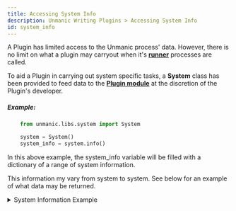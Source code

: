 ```yaml
---
title: Accessing System Info
description: Unmanic Writing Plugins > Accessing System Info
id: system_info
---
```



A Plugin has limited access to the Unmanic process' data. However, there is no limit
on what a plugin may carryout when it's [**runner**](/docs/plugins/writing_plugins/introduction#runners)
processes are called.


To aid a Plugin in carrying out system specific tasks, a **System** class has been provided 
to feed data to the [**Plugin module**](/docs/plugins/writing_plugins/introduction#plugin-module) at the 
discretion of the Plugin's developer.


##### Example:
```python
    from unmanic.libs.system import System

    system = System()
    system_info = system.info()
```

In this above example, the system_info variable will be filled with a dictionary of a range
of system information.

This information my vary from system to system. See below for an example of what data may be 
returned.

<details>
<summary>System Information Example</summary>

```json
{
    "devices": {
        "cpu_info": {
            "cpuinfo_version": [
                7,
                0,
                0
            ],
            "cpuinfo_version_string": "7.0.0",
            "arch": "X86_64",
            "bits": 64,
            "count": 8,
            "arch_string_raw": "x86_64",
            "vendor_id_raw": "GenuineIntel",
            "brand_raw": "Intel(R) Core(TM) i7-6770HQ CPU @ 2.60GHz",
            "hz_advertised_friendly": "2.6000 GHz",
            "hz_actual_friendly": "2.8001 GHz",
            "hz_advertised": [
                2600000000,
                0
            ],
            "hz_actual": [
                2800121000,
                0
            ],
            "stepping": 3,
            "model": 94,
            "family": 6,
            "flags": [
                "3dnowprefetch",
                "abm",
                "acpi",
                "adx",
                "aes",
                "aperfmperf",
                "apic",
                "arat",
                "arch_perfmon",
                "art",
                "avx",
                "avx2",
                "bmi1",
                "bmi2",
                "bts",
                "clflush",
                "clflushopt",
                "cmov",
                "constant_tsc",
                "cpuid",
                "cpuid_fault",
                "cx16",
                "cx8",
                "de",
                "ds_cpl",
                "dtes64",
                "dtherm",
                "dts",
                "epb",
                "ept",
                "ept_ad",
                "erms",
                "est",
                "f16c",
                "flexpriority",
                "flush_l1d",
                "fma",
                "fpu",
                "fsgsbase",
                "fxsr",
                "hle",
                "ht",
                "hwp",
                "hwp_act_window",
                "hwp_epp",
                "hwp_notify",
                "ibpb",
                "ibrs",
                "ida",
                "intel_pt",
                "invpcid",
                "invpcid_single",
                "lahf_lm",
                "lm",
                "mca",
                "mce",
                "md_clear",
                "mmx",
                "monitor",
                "movbe",
                "mpx",
                "msr",
                "mtrr",
                "nonstop_tsc",
                "nopl",
                "nx",
                "osxsave",
                "pae",
                "pat",
                "pbe",
                "pcid",
                "pclmulqdq",
                "pdcm",
                "pdpe1gb",
                "pebs",
                "pge",
                "pln",
                "pni",
                "popcnt",
                "pse",
                "pse36",
                "pti",
                "pts",
                "rdrand",
                "rdrnd",
                "rdseed",
                "rdtscp",
                "rep_good",
                "rtm",
                "sdbg",
                "sep",
                "sgx",
                "smap",
                "smep",
                "ss",
                "ssbd",
                "sse",
                "sse2",
                "sse4_1",
                "sse4_2",
                "ssse3",
                "stibp",
                "syscall",
                "tm",
                "tm2",
                "tpr_shadow",
                "tsc",
                "tsc_adjust",
                "tsc_deadline_timer",
                "tscdeadline",
                "vme",
                "vmx",
                "vnmi",
                "vpid",
                "x2apic",
                "xgetbv1",
                "xsave",
                "xsavec",
                "xsaveopt",
                "xsaves",
                "xtopology",
                "xtpr"
            ],
            "l3_cache_size": 6291456,
            "l2_cache_size": "1 MiB",
            "l1_data_cache_size": "128 KiB",
            "l1_instruction_cache_size": "128 KiB",
            "l2_cache_line_size": 256,
            "l2_cache_associativity": 6
        },
        "gpu_info": []
    },
    "ffmpeg": {
        "versions": {
            "program_version": {
                "version": "4.3.1-static https://johnvansickle.com/ffmpeg/ ",
                "copyright": "Copyright (c) 2007-2020 the FFmpeg developers",
                "compiler_ident": "gcc 8 (Debian 8.3.0-6)",
                "configuration": "--enable-gpl --enable-version3 --enable-static --disable-debug --disable-ffplay --disable-indev=sndio --disable-outdev=sndio --cc=gcc --enable-fontconfig --enable-frei0r --enable-gnutls --enable-gmp --enable-libgme --enable-gray --enable-libaom --enable-libfribidi --enable-libass --enable-libvmaf --enable-libfreetype --enable-libmp3lame --enable-libopencore-amrnb --enable-libopencore-amrwb --enable-libopenjpeg --enable-librubberband --enable-libsoxr --enable-libspeex --enable-libsrt --enable-libvorbis --enable-libopus --enable-libtheora --enable-libvidstab --enable-libvo-amrwbenc --enable-libvpx --enable-libwebp --enable-libx264 --enable-libx265 --enable-libxml2 --enable-libdav1d --enable-libxvid --enable-libzvbi --enable-libzimg"
            },
            "library_versions": [
                {
                    "name": "libavutil",
                    "major": 56,
                    "minor": 51,
                    "micro": 100,
                    "version": 3683172,
                    "ident": "Lavu56.51.100"
                },
                {
                    "name": "libavcodec",
                    "major": 58,
                    "minor": 91,
                    "micro": 100,
                    "version": 3824484,
                    "ident": "Lavc58.91.100"
                },
                {
                    "name": "libavformat",
                    "major": 58,
                    "minor": 45,
                    "micro": 100,
                    "version": 3812708,
                    "ident": "Lavf58.45.100"
                },
                {
                    "name": "libavdevice",
                    "major": 58,
                    "minor": 10,
                    "micro": 100,
                    "version": 3803748,
                    "ident": "Lavd58.10.100"
                },
                {
                    "name": "libavfilter",
                    "major": 7,
                    "minor": 85,
                    "micro": 100,
                    "version": 480612,
                    "ident": "Lavfi7.85.100"
                },
                {
                    "name": "libswscale",
                    "major": 5,
                    "minor": 7,
                    "micro": 100,
                    "version": 329572,
                    "ident": "SwS5.7.100"
                },
                {
                    "name": "libswresample",
                    "major": 3,
                    "minor": 7,
                    "micro": 100,
                    "version": 198500,
                    "ident": "SwR3.7.100"
                },
                {
                    "name": "libpostproc",
                    "major": 55,
                    "minor": 7,
                    "micro": 100,
                    "version": 3606372,
                    "ident": "postproc55.7.100"
                }
            ]
        },
        "hw_acceleration_methods": [
            "vdpau"
        ],
        "decoders": {
            "audio": {
                "8svx_exp": {
                    "capabilities": "A....D",
                    "description": "8SVX exponential"
                },
                "8svx_fib": {
                    "capabilities": "A....D",
                    "description": "8SVX fibonacci"
                },
                "aac": {
                    "capabilities": "A....D",
                    "description": "AAC (Advanced Audio Coding)"
                },
                "aac_fixed": {
                    "capabilities": "A....D",
                    "description": "AAC (Advanced Audio Coding) (codec aac)"
                },
                "aac_latm": {
                    "capabilities": "A....D",
                    "description": "AAC LATM (Advanced Audio Coding LATM syntax)"
                },
                "ac3": {
                    "capabilities": "A....D",
                    "description": "ATSC A/52A (AC-3)"
                },
                "ac3_fixed": {
                    "capabilities": "A....D",
                    "description": "ATSC A/52A (AC-3) (codec ac3)"
                },
                "acelp.kelvin": {
                    "capabilities": "A....D",
                    "description": "Sipro ACELP.KELVIN"
                },
                "adpcm_4xm": {
                    "capabilities": "A....D",
                    "description": "ADPCM 4X Movie"
                },
                "adpcm_adx": {
                    "capabilities": "A....D",
                    "description": "SEGA CRI ADX ADPCM"
                },
                "adpcm_afc": {
                    "capabilities": "A....D",
                    "description": "ADPCM Nintendo Gamecube AFC"
                },
                "adpcm_agm": {
                    "capabilities": "A....D",
                    "description": "ADPCM AmuseGraphics Movie"
                },
                "adpcm_aica": {
                    "capabilities": "A....D",
                    "description": "ADPCM Yamaha AICA"
                },
                "adpcm_argo": {
                    "capabilities": "A....D",
                    "description": "ADPCM Argonaut Games"
                },
                "adpcm_ct": {
                    "capabilities": "A....D",
                    "description": "ADPCM Creative Technology"
                },
                "adpcm_dtk": {
                    "capabilities": "A....D",
                    "description": "ADPCM Nintendo Gamecube DTK"
                },
                "adpcm_ea": {
                    "capabilities": "A....D",
                    "description": "ADPCM Electronic Arts"
                },
                "adpcm_ea_maxis_xa": {
                    "capabilities": "A....D",
                    "description": "ADPCM Electronic Arts Maxis CDROM XA"
                },
                "adpcm_ea_r1": {
                    "capabilities": "A....D",
                    "description": "ADPCM Electronic Arts R1"
                },
                "adpcm_ea_r2": {
                    "capabilities": "A....D",
                    "description": "ADPCM Electronic Arts R2"
                },
                "adpcm_ea_r3": {
                    "capabilities": "A....D",
                    "description": "ADPCM Electronic Arts R3"
                },
                "adpcm_ea_xas": {
                    "capabilities": "A....D",
                    "description": "ADPCM Electronic Arts XAS"
                },
                "g722": {
                    "capabilities": "A....D",
                    "description": "G.722 ADPCM (codec adpcm_g722)"
                },
                "g726": {
                    "capabilities": "A....D",
                    "description": "G.726 ADPCM (codec adpcm_g726)"
                },
                "g726le": {
                    "capabilities": "A....D",
                    "description": "G.726 ADPCM little-endian (codec adpcm_g726le)"
                },
                "adpcm_ima_alp": {
                    "capabilities": "A....D",
                    "description": "ADPCM IMA High Voltage Software ALP"
                },
                "adpcm_ima_amv": {
                    "capabilities": "A....D",
                    "description": "ADPCM IMA AMV"
                },
                "adpcm_ima_apc": {
                    "capabilities": "A....D",
                    "description": "ADPCM IMA CRYO APC"
                },
                "adpcm_ima_apm": {
                    "capabilities": "A....D",
                    "description": "ADPCM IMA Ubisoft APM"
                },
                "adpcm_ima_cunning": {
                    "capabilities": "A....D",
                    "description": "ADPCM IMA Cunning Developments"
                },
                "adpcm_ima_dat4": {
                    "capabilities": "A....D",
                    "description": "ADPCM IMA Eurocom DAT4"
                },
                "adpcm_ima_dk3": {
                    "capabilities": "A....D",
                    "description": "ADPCM IMA Duck DK3"
                },
                "adpcm_ima_dk4": {
                    "capabilities": "A....D",
                    "description": "ADPCM IMA Duck DK4"
                },
                "adpcm_ima_ea_eacs": {
                    "capabilities": "A....D",
                    "description": "ADPCM IMA Electronic Arts EACS"
                },
                "adpcm_ima_ea_sead": {
                    "capabilities": "A....D",
                    "description": "ADPCM IMA Electronic Arts SEAD"
                },
                "adpcm_ima_iss": {
                    "capabilities": "A....D",
                    "description": "ADPCM IMA Funcom ISS"
                },
                "adpcm_ima_mtf": {
                    "capabilities": "A....D",
                    "description": "ADPCM IMA Capcom's MT Framework"
                },
                "adpcm_ima_oki": {
                    "capabilities": "A....D",
                    "description": "ADPCM IMA Dialogic OKI"
                },
                "adpcm_ima_qt": {
                    "capabilities": "A....D",
                    "description": "ADPCM IMA QuickTime"
                },
                "adpcm_ima_rad": {
                    "capabilities": "A....D",
                    "description": "ADPCM IMA Radical"
                },
                "adpcm_ima_smjpeg": {
                    "capabilities": "A....D",
                    "description": "ADPCM IMA Loki SDL MJPEG"
                },
                "adpcm_ima_ssi": {
                    "capabilities": "A....D",
                    "description": "ADPCM IMA Simon & Schuster Interactive"
                },
                "adpcm_ima_wav": {
                    "capabilities": "A....D",
                    "description": "ADPCM IMA WAV"
                },
                "adpcm_ima_ws": {
                    "capabilities": "A....D",
                    "description": "ADPCM IMA Westwood"
                },
                "adpcm_ms": {
                    "capabilities": "A....D",
                    "description": "ADPCM Microsoft"
                },
                "adpcm_mtaf": {
                    "capabilities": "A....D",
                    "description": "ADPCM MTAF"
                },
                "adpcm_psx": {
                    "capabilities": "A....D",
                    "description": "ADPCM Playstation"
                },
                "adpcm_sbpro_2": {
                    "capabilities": "A....D",
                    "description": "ADPCM Sound Blaster Pro 2-bit"
                },
                "adpcm_sbpro_3": {
                    "capabilities": "A....D",
                    "description": "ADPCM Sound Blaster Pro 2.6-bit"
                },
                "adpcm_sbpro_4": {
                    "capabilities": "A....D",
                    "description": "ADPCM Sound Blaster Pro 4-bit"
                },
                "adpcm_swf": {
                    "capabilities": "A....D",
                    "description": "ADPCM Shockwave Flash"
                },
                "adpcm_thp": {
                    "capabilities": "A....D",
                    "description": "ADPCM Nintendo THP"
                },
                "adpcm_thp_le": {
                    "capabilities": "A....D",
                    "description": "ADPCM Nintendo THP (little-endian)"
                },
                "adpcm_vima": {
                    "capabilities": "A....D",
                    "description": "LucasArts VIMA audio"
                },
                "adpcm_xa": {
                    "capabilities": "A....D",
                    "description": "ADPCM CDROM XA"
                },
                "adpcm_yamaha": {
                    "capabilities": "A....D",
                    "description": "ADPCM Yamaha"
                },
                "adpcm_zork": {
                    "capabilities": "A....D",
                    "description": "ADPCM Zork"
                },
                "alac": {
                    "capabilities": "AF...D",
                    "description": "ALAC (Apple Lossless Audio Codec)"
                },
                "amrnb": {
                    "capabilities": "A....D",
                    "description": "AMR-NB (Adaptive Multi-Rate NarrowBand) (codec amr_nb)"
                },
                "libopencore_amrnb": {
                    "capabilities": "A....D",
                    "description": "OpenCORE AMR-NB (Adaptive Multi-Rate Narrow-Band) (codec amr_nb)"
                },
                "amrwb": {
                    "capabilities": "A....D",
                    "description": "AMR-WB (Adaptive Multi-Rate WideBand) (codec amr_wb)"
                },
                "libopencore_amrwb": {
                    "capabilities": "A....D",
                    "description": "OpenCORE AMR-WB (Adaptive Multi-Rate Wide-Band) (codec amr_wb)"
                },
                "ape": {
                    "capabilities": "A....D",
                    "description": "Monkey's Audio"
                },
                "aptx": {
                    "capabilities": "A....D",
                    "description": "aptX (Audio Processing Technology for Bluetooth)"
                },
                "aptx_hd": {
                    "capabilities": "A....D",
                    "description": "aptX HD (Audio Processing Technology for Bluetooth)"
                },
                "atrac1": {
                    "capabilities": "A....D",
                    "description": "ATRAC1 (Adaptive TRansform Acoustic Coding)"
                },
                "atrac3": {
                    "capabilities": "A....D",
                    "description": "ATRAC3 (Adaptive TRansform Acoustic Coding 3)"
                },
                "atrac3al": {
                    "capabilities": "A....D",
                    "description": "ATRAC3 AL (Adaptive TRansform Acoustic Coding 3 Advanced Lossless)"
                },
                "atrac3plus": {
                    "capabilities": "A....D",
                    "description": "ATRAC3+ (Adaptive TRansform Acoustic Coding 3+) (codec atrac3p)"
                },
                "atrac3plusal": {
                    "capabilities": "A....D",
                    "description": "ATRAC3+ AL (Adaptive TRansform Acoustic Coding 3+ Advanced Lossless) (codec atrac3pal)"
                },
                "atrac9": {
                    "capabilities": "A....D",
                    "description": "ATRAC9 (Adaptive TRansform Acoustic Coding 9)"
                },
                "on2avc": {
                    "capabilities": "A....D",
                    "description": "On2 Audio for Video Codec (codec avc)"
                },
                "binkaudio_dct": {
                    "capabilities": "A....D",
                    "description": "Bink Audio (DCT)"
                },
                "binkaudio_rdft": {
                    "capabilities": "A....D",
                    "description": "Bink Audio (RDFT)"
                },
                "bmv_audio": {
                    "capabilities": "A....D",
                    "description": "Discworld II BMV audio"
                },
                "comfortnoise": {
                    "capabilities": "A....D",
                    "description": "RFC 3389 comfort noise generator"
                },
                "cook": {
                    "capabilities": "A....D",
                    "description": "Cook / Cooker / Gecko (RealAudio G2)"
                },
                "derf_dpcm": {
                    "capabilities": "A....D",
                    "description": "DPCM Xilam DERF"
                },
                "dolby_e": {
                    "capabilities": "A....D",
                    "description": "Dolby E"
                },
                "dsd_lsbf": {
                    "capabilities": "A.S..D",
                    "description": "DSD (Direct Stream Digital), least significant bit first"
                },
                "dsd_lsbf_planar": {
                    "capabilities": "A.S..D",
                    "description": "DSD (Direct Stream Digital), least significant bit first, planar"
                },
                "dsd_msbf": {
                    "capabilities": "A.S..D",
                    "description": "DSD (Direct Stream Digital), most significant bit first"
                },
                "dsd_msbf_planar": {
                    "capabilities": "A.S..D",
                    "description": "DSD (Direct Stream Digital), most significant bit first, planar"
                },
                "dsicinaudio": {
                    "capabilities": "A....D",
                    "description": "Delphine Software International CIN audio"
                },
                "dss_sp": {
                    "capabilities": "A....D",
                    "description": "Digital Speech Standard - Standard Play mode (DSS SP)"
                },
                "dst": {
                    "capabilities": "A....D",
                    "description": "DST (Digital Stream Transfer)"
                },
                "dca": {
                    "capabilities": "A....D",
                    "description": "DCA (DTS Coherent Acoustics) (codec dts)"
                },
                "dvaudio": {
                    "capabilities": "A....D",
                    "description": "Ulead DV Audio"
                },
                "eac3": {
                    "capabilities": "A....D",
                    "description": "ATSC A/52B (AC-3, E-AC-3)"
                },
                "evrc": {
                    "capabilities": "A....D",
                    "description": "EVRC (Enhanced Variable Rate Codec)"
                },
                "flac": {
                    "capabilities": "AF...D",
                    "description": "FLAC (Free Lossless Audio Codec)"
                },
                "g723_1": {
                    "capabilities": "A....D",
                    "description": "G.723.1"
                },
                "g729": {
                    "capabilities": "A....D",
                    "description": "G.729"
                },
                "gremlin_dpcm": {
                    "capabilities": "A....D",
                    "description": "DPCM Gremlin"
                },
                "gsm": {
                    "capabilities": "A....D",
                    "description": "GSM"
                },
                "gsm_ms": {
                    "capabilities": "A....D",
                    "description": "GSM Microsoft variant"
                },
                "hca": {
                    "capabilities": "A....D",
                    "description": "CRI HCA"
                },
                "hcom": {
                    "capabilities": "A....D",
                    "description": "HCOM Audio"
                },
                "iac": {
                    "capabilities": "A....D",
                    "description": "IAC (Indeo Audio Coder)"
                },
                "ilbc": {
                    "capabilities": "A....D",
                    "description": "iLBC (Internet Low Bitrate Codec)"
                },
                "imc": {
                    "capabilities": "A....D",
                    "description": "IMC (Intel Music Coder)"
                },
                "interplay_dpcm": {
                    "capabilities": "A....D",
                    "description": "DPCM Interplay"
                },
                "interplayacm": {
                    "capabilities": "A....D",
                    "description": "Interplay ACM"
                },
                "mace3": {
                    "capabilities": "A....D",
                    "description": "MACE (Macintosh Audio Compression/Expansion) 3:1"
                },
                "mace6": {
                    "capabilities": "A....D",
                    "description": "MACE (Macintosh Audio Compression/Expansion) 6:1"
                },
                "metasound": {
                    "capabilities": "A....D",
                    "description": "Voxware MetaSound"
                },
                "mlp": {
                    "capabilities": "A....D",
                    "description": "MLP (Meridian Lossless Packing)"
                },
                "mp1": {
                    "capabilities": "A....D",
                    "description": "MP1 (MPEG audio layer 1)"
                },
                "mp1float": {
                    "capabilities": "A....D",
                    "description": "MP1 (MPEG audio layer 1) (codec mp1)"
                },
                "mp2": {
                    "capabilities": "A....D",
                    "description": "MP2 (MPEG audio layer 2)"
                },
                "mp2float": {
                    "capabilities": "A....D",
                    "description": "MP2 (MPEG audio layer 2) (codec mp2)"
                },
                "mp3float": {
                    "capabilities": "A....D",
                    "description": "MP3 (MPEG audio layer 3) (codec mp3)"
                },
                "mp3": {
                    "capabilities": "A....D",
                    "description": "MP3 (MPEG audio layer 3)"
                },
                "mp3adufloat": {
                    "capabilities": "A....D",
                    "description": "ADU (Application Data Unit) MP3 (MPEG audio layer 3) (codec mp3adu)"
                },
                "mp3adu": {
                    "capabilities": "A....D",
                    "description": "ADU (Application Data Unit) MP3 (MPEG audio layer 3)"
                },
                "mp3on4float": {
                    "capabilities": "A....D",
                    "description": "MP3onMP4 (codec mp3on4)"
                },
                "mp3on4": {
                    "capabilities": "A....D",
                    "description": "MP3onMP4"
                },
                "als": {
                    "capabilities": "A....D",
                    "description": "MPEG-4 Audio Lossless Coding (ALS) (codec mp4als)"
                },
                "mpc7": {
                    "capabilities": "A....D",
                    "description": "Musepack SV7 (codec musepack7)"
                },
                "mpc8": {
                    "capabilities": "A....D",
                    "description": "Musepack SV8 (codec musepack8)"
                },
                "nellymoser": {
                    "capabilities": "A....D",
                    "description": "Nellymoser Asao"
                },
                "opus": {
                    "capabilities": "A....D",
                    "description": "Opus"
                },
                "libopus": {
                    "capabilities": "A....D",
                    "description": "libopus Opus (codec opus)"
                },
                "paf_audio": {
                    "capabilities": "A....D",
                    "description": "Amazing Studio Packed Animation File Audio"
                },
                "pcm_alaw": {
                    "capabilities": "A....D",
                    "description": "PCM A-law / G.711 A-law"
                },
                "pcm_bluray": {
                    "capabilities": "A....D",
                    "description": "PCM signed 16|20|24-bit big-endian for Blu-ray media"
                },
                "pcm_dvd": {
                    "capabilities": "A....D",
                    "description": "PCM signed 16|20|24-bit big-endian for DVD media"
                },
                "pcm_f16le": {
                    "capabilities": "A....D",
                    "description": "PCM 16.8 floating point little-endian"
                },
                "pcm_f24le": {
                    "capabilities": "A....D",
                    "description": "PCM 24.0 floating point little-endian"
                },
                "pcm_f32be": {
                    "capabilities": "A....D",
                    "description": "PCM 32-bit floating point big-endian"
                },
                "pcm_f32le": {
                    "capabilities": "A....D",
                    "description": "PCM 32-bit floating point little-endian"
                },
                "pcm_f64be": {
                    "capabilities": "A....D",
                    "description": "PCM 64-bit floating point big-endian"
                },
                "pcm_f64le": {
                    "capabilities": "A....D",
                    "description": "PCM 64-bit floating point little-endian"
                },
                "pcm_lxf": {
                    "capabilities": "A....D",
                    "description": "PCM signed 20-bit little-endian planar"
                },
                "pcm_mulaw": {
                    "capabilities": "A....D",
                    "description": "PCM mu-law / G.711 mu-law"
                },
                "pcm_s16be": {
                    "capabilities": "A....D",
                    "description": "PCM signed 16-bit big-endian"
                },
                "pcm_s16be_planar": {
                    "capabilities": "A....D",
                    "description": "PCM signed 16-bit big-endian planar"
                },
                "pcm_s16le": {
                    "capabilities": "A....D",
                    "description": "PCM signed 16-bit little-endian"
                },
                "pcm_s16le_planar": {
                    "capabilities": "A....D",
                    "description": "PCM signed 16-bit little-endian planar"
                },
                "pcm_s24be": {
                    "capabilities": "A....D",
                    "description": "PCM signed 24-bit big-endian"
                },
                "pcm_s24daud": {
                    "capabilities": "A....D",
                    "description": "PCM D-Cinema audio signed 24-bit"
                },
                "pcm_s24le": {
                    "capabilities": "A....D",
                    "description": "PCM signed 24-bit little-endian"
                },
                "pcm_s24le_planar": {
                    "capabilities": "A....D",
                    "description": "PCM signed 24-bit little-endian planar"
                },
                "pcm_s32be": {
                    "capabilities": "A....D",
                    "description": "PCM signed 32-bit big-endian"
                },
                "pcm_s32le": {
                    "capabilities": "A....D",
                    "description": "PCM signed 32-bit little-endian"
                },
                "pcm_s32le_planar": {
                    "capabilities": "A....D",
                    "description": "PCM signed 32-bit little-endian planar"
                },
                "pcm_s64be": {
                    "capabilities": "A....D",
                    "description": "PCM signed 64-bit big-endian"
                },
                "pcm_s64le": {
                    "capabilities": "A....D",
                    "description": "PCM signed 64-bit little-endian"
                },
                "pcm_s8": {
                    "capabilities": "A....D",
                    "description": "PCM signed 8-bit"
                },
                "pcm_s8_planar": {
                    "capabilities": "A....D",
                    "description": "PCM signed 8-bit planar"
                },
                "pcm_u16be": {
                    "capabilities": "A....D",
                    "description": "PCM unsigned 16-bit big-endian"
                },
                "pcm_u16le": {
                    "capabilities": "A....D",
                    "description": "PCM unsigned 16-bit little-endian"
                },
                "pcm_u24be": {
                    "capabilities": "A....D",
                    "description": "PCM unsigned 24-bit big-endian"
                },
                "pcm_u24le": {
                    "capabilities": "A....D",
                    "description": "PCM unsigned 24-bit little-endian"
                },
                "pcm_u32be": {
                    "capabilities": "A....D",
                    "description": "PCM unsigned 32-bit big-endian"
                },
                "pcm_u32le": {
                    "capabilities": "A....D",
                    "description": "PCM unsigned 32-bit little-endian"
                },
                "pcm_u8": {
                    "capabilities": "A....D",
                    "description": "PCM unsigned 8-bit"
                },
                "pcm_vidc": {
                    "capabilities": "A....D",
                    "description": "PCM Archimedes VIDC"
                },
                "qcelp": {
                    "capabilities": "A....D",
                    "description": "QCELP / PureVoice"
                },
                "qdm2": {
                    "capabilities": "A....D",
                    "description": "QDesign Music Codec 2"
                },
                "qdmc": {
                    "capabilities": "A....D",
                    "description": "QDesign Music Codec 1"
                },
                "real_144": {
                    "capabilities": "A....D",
                    "description": "RealAudio 1.0 (14.4K) (codec ra_144)"
                },
                "real_288": {
                    "capabilities": "A....D",
                    "description": "RealAudio 2.0 (28.8K) (codec ra_288)"
                },
                "ralf": {
                    "capabilities": "A....D",
                    "description": "RealAudio Lossless"
                },
                "roq_dpcm": {
                    "capabilities": "A....D",
                    "description": "DPCM id RoQ"
                },
                "s302m": {
                    "capabilities": "A....D",
                    "description": "SMPTE 302M"
                },
                "sbc": {
                    "capabilities": "A....D",
                    "description": "SBC (low-complexity subband codec)"
                },
                "sdx2_dpcm": {
                    "capabilities": "A....D",
                    "description": "DPCM Squareroot-Delta-Exact"
                },
                "shorten": {
                    "capabilities": "A....D",
                    "description": "Shorten"
                },
                "sipr": {
                    "capabilities": "A....D",
                    "description": "RealAudio SIPR / ACELP.NET"
                },
                "siren": {
                    "capabilities": "A....D",
                    "description": "Siren"
                },
                "smackaud": {
                    "capabilities": "A....D",
                    "description": "Smacker audio (codec smackaudio)"
                },
                "sol_dpcm": {
                    "capabilities": "A....D",
                    "description": "DPCM Sol"
                },
                "sonic": {
                    "capabilities": "A..X.D",
                    "description": "Sonic"
                },
                "libspeex": {
                    "capabilities": "A....D",
                    "description": "libspeex Speex (codec speex)"
                },
                "tak": {
                    "capabilities": "AF...D",
                    "description": "TAK (Tom's lossless Audio Kompressor)"
                },
                "truehd": {
                    "capabilities": "A....D",
                    "description": "TrueHD"
                },
                "truespeech": {
                    "capabilities": "A....D",
                    "description": "DSP Group TrueSpeech"
                },
                "tta": {
                    "capabilities": "AF...D",
                    "description": "TTA (True Audio)"
                },
                "twinvq": {
                    "capabilities": "A....D",
                    "description": "VQF TwinVQ"
                },
                "vmdaudio": {
                    "capabilities": "A....D",
                    "description": "Sierra VMD audio"
                },
                "vorbis": {
                    "capabilities": "A....D",
                    "description": "Vorbis"
                },
                "libvorbis": {
                    "capabilities": "A.....",
                    "description": "libvorbis (codec vorbis)"
                },
                "wavesynth": {
                    "capabilities": "A....D",
                    "description": "Wave synthesis pseudo-codec"
                },
                "wavpack": {
                    "capabilities": "AFS..D",
                    "description": "WavPack"
                },
                "ws_snd1": {
                    "capabilities": "A....D",
                    "description": "Westwood Audio (SND1) (codec westwood_snd1)"
                },
                "wmalossless": {
                    "capabilities": "A....D",
                    "description": "Windows Media Audio Lossless"
                },
                "wmapro": {
                    "capabilities": "A....D",
                    "description": "Windows Media Audio 9 Professional"
                },
                "wmav1": {
                    "capabilities": "A....D",
                    "description": "Windows Media Audio 1"
                },
                "wmav2": {
                    "capabilities": "A....D",
                    "description": "Windows Media Audio 2"
                },
                "wmavoice": {
                    "capabilities": "A....D",
                    "description": "Windows Media Audio Voice"
                },
                "xan_dpcm": {
                    "capabilities": "A....D",
                    "description": "DPCM Xan"
                },
                "xma1": {
                    "capabilities": "A....D",
                    "description": "Xbox Media Audio 1"
                },
                "xma2": {
                    "capabilities": "A....D",
                    "description": "Xbox Media Audio 2"
                }
            },
            "subtitle": {
                "ssa": {
                    "capabilities": "S.....",
                    "description": "ASS (Advanced SubStation Alpha) subtitle (codec ass)"
                },
                "ass": {
                    "capabilities": "S.....",
                    "description": "ASS (Advanced SubStation Alpha) subtitle"
                },
                "dvbsub": {
                    "capabilities": "S.....",
                    "description": "DVB subtitles (codec dvb_subtitle)"
                },
                "libzvbi_teletextdec": {
                    "capabilities": "S.....",
                    "description": "Libzvbi DVB teletext decoder (codec dvb_teletext)"
                },
                "dvdsub": {
                    "capabilities": "S.....",
                    "description": "DVD subtitles (codec dvd_subtitle)"
                },
                "cc_dec": {
                    "capabilities": "S.....",
                    "description": "Closed Caption (EIA-608 / CEA-708) (codec eia_608)"
                },
                "pgssub": {
                    "capabilities": "S.....",
                    "description": "HDMV Presentation Graphic Stream subtitles (codec hdmv_pgs_subtitle)"
                },
                "jacosub": {
                    "capabilities": "S.....",
                    "description": "JACOsub subtitle"
                },
                "microdvd": {
                    "capabilities": "S.....",
                    "description": "MicroDVD subtitle"
                },
                "mov_text": {
                    "capabilities": "S.....",
                    "description": "3GPP Timed Text subtitle"
                },
                "mpl2": {
                    "capabilities": "S.....",
                    "description": "MPL2 subtitle"
                },
                "pjs": {
                    "capabilities": "S.....",
                    "description": "PJS subtitle"
                },
                "realtext": {
                    "capabilities": "S.....",
                    "description": "RealText subtitle"
                },
                "sami": {
                    "capabilities": "S.....",
                    "description": "SAMI subtitle"
                },
                "stl": {
                    "capabilities": "S.....",
                    "description": "Spruce subtitle format"
                },
                "srt": {
                    "capabilities": "S.....",
                    "description": "SubRip subtitle (codec subrip)"
                },
                "subrip": {
                    "capabilities": "S.....",
                    "description": "SubRip subtitle"
                },
                "subviewer": {
                    "capabilities": "S.....",
                    "description": "SubViewer subtitle"
                },
                "subviewer1": {
                    "capabilities": "S.....",
                    "description": "SubViewer1 subtitle"
                },
                "text": {
                    "capabilities": "S.....",
                    "description": "Raw text subtitle"
                },
                "vplayer": {
                    "capabilities": "S.....",
                    "description": "VPlayer subtitle"
                },
                "webvtt": {
                    "capabilities": "S.....",
                    "description": "WebVTT subtitle"
                },
                "xsub": {
                    "capabilities": "S.....",
                    "description": "XSUB"
                }
            },
            "video": {
                "012v": {
                    "capabilities": "V....D",
                    "description": "Uncompressed 4:2:2 10-bit"
                },
                "4xm": {
                    "capabilities": "V....D",
                    "description": "4X Movie"
                },
                "8bps": {
                    "capabilities": "V....D",
                    "description": "QuickTime 8BPS video"
                },
                "aasc": {
                    "capabilities": "V....D",
                    "description": "Autodesk RLE"
                },
                "agm": {
                    "capabilities": "V....D",
                    "description": "Amuse Graphics Movie"
                },
                "aic": {
                    "capabilities": "VF...D",
                    "description": "Apple Intermediate Codec"
                },
                "alias_pix": {
                    "capabilities": "V....D",
                    "description": "Alias/Wavefront PIX image"
                },
                "amv": {
                    "capabilities": "V....D",
                    "description": "AMV Video"
                },
                "anm": {
                    "capabilities": "V....D",
                    "description": "Deluxe Paint Animation"
                },
                "ansi": {
                    "capabilities": "V....D",
                    "description": "ASCII/ANSI art"
                },
                "apng": {
                    "capabilities": "VF...D",
                    "description": "APNG (Animated Portable Network Graphics) image"
                },
                "arbc": {
                    "capabilities": "V....D",
                    "description": "Gryphon's Anim Compressor"
                },
                "asv1": {
                    "capabilities": "V....D",
                    "description": "ASUS V1"
                },
                "asv2": {
                    "capabilities": "V....D",
                    "description": "ASUS V2"
                },
                "aura": {
                    "capabilities": "V....D",
                    "description": "Auravision AURA"
                },
                "aura2": {
                    "capabilities": "V....D",
                    "description": "Auravision Aura 2"
                },
                "libdav1d": {
                    "capabilities": "V.....",
                    "description": "dav1d AV1 decoder by VideoLAN (codec av1)"
                },
                "libaom-av1": {
                    "capabilities": "V....D",
                    "description": "libaom AV1 (codec av1)"
                },
                "avrn": {
                    "capabilities": "V.....",
                    "description": "Avid AVI Codec"
                },
                "avrp": {
                    "capabilities": "V....D",
                    "description": "Avid 1:1 10-bit RGB Packer"
                },
                "avs": {
                    "capabilities": "V....D",
                    "description": "AVS (Audio Video Standard) video"
                },
                "avui": {
                    "capabilities": "V....D",
                    "description": "Avid Meridien Uncompressed"
                },
                "ayuv": {
                    "capabilities": "V....D",
                    "description": "Uncompressed packed MS 4:4:4:4"
                },
                "bethsoftvid": {
                    "capabilities": "V....D",
                    "description": "Bethesda VID video"
                },
                "bfi": {
                    "capabilities": "V....D",
                    "description": "Brute Force & Ignorance"
                },
                "binkvideo": {
                    "capabilities": "V....D",
                    "description": "Bink video"
                },
                "bintext": {
                    "capabilities": "V....D",
                    "description": "Binary text"
                },
                "bitpacked": {
                    "capabilities": "V..X..",
                    "description": "Bitpacked"
                },
                "bmp": {
                    "capabilities": "V....D",
                    "description": "BMP (Windows and OS/2 bitmap)"
                },
                "bmv_video": {
                    "capabilities": "V....D",
                    "description": "Discworld II BMV video"
                },
                "brender_pix": {
                    "capabilities": "V....D",
                    "description": "BRender PIX image"
                },
                "c93": {
                    "capabilities": "V....D",
                    "description": "Interplay C93"
                },
                "cavs": {
                    "capabilities": "V....D",
                    "description": "Chinese AVS (Audio Video Standard) (AVS1-P2, JiZhun profile)"
                },
                "cdgraphics": {
                    "capabilities": "V....D",
                    "description": "CD Graphics video"
                },
                "cdtoons": {
                    "capabilities": "V....D",
                    "description": "CDToons video"
                },
                "cdxl": {
                    "capabilities": "V....D",
                    "description": "Commodore CDXL video"
                },
                "cfhd": {
                    "capabilities": "VF...D",
                    "description": "Cineform HD"
                },
                "cinepak": {
                    "capabilities": "V....D",
                    "description": "Cinepak"
                },
                "clearvideo": {
                    "capabilities": "V....D",
                    "description": "Iterated Systems ClearVideo"
                },
                "cljr": {
                    "capabilities": "V....D",
                    "description": "Cirrus Logic AccuPak"
                },
                "cllc": {
                    "capabilities": "VF...D",
                    "description": "Canopus Lossless Codec"
                },
                "eacmv": {
                    "capabilities": "V....D",
                    "description": "Electronic Arts CMV video (codec cmv)"
                },
                "cpia": {
                    "capabilities": "V....D",
                    "description": "CPiA video format"
                },
                "camstudio": {
                    "capabilities": "V....D",
                    "description": "CamStudio (codec cscd)"
                },
                "cyuv": {
                    "capabilities": "V....D",
                    "description": "Creative YUV (CYUV)"
                },
                "dds": {
                    "capabilities": "V.S..D",
                    "description": "DirectDraw Surface image decoder"
                },
                "dfa": {
                    "capabilities": "V....D",
                    "description": "Chronomaster DFA"
                },
                "dirac": {
                    "capabilities": "V.S..D",
                    "description": "BBC Dirac VC-2"
                },
                "dnxhd": {
                    "capabilities": "VFS..D",
                    "description": "VC3/DNxHD"
                },
                "dpx": {
                    "capabilities": "V....D",
                    "description": "DPX (Digital Picture Exchange) image"
                },
                "dsicinvideo": {
                    "capabilities": "V....D",
                    "description": "Delphine Software International CIN video"
                },
                "dvvideo": {
                    "capabilities": "VFS..D",
                    "description": "DV (Digital Video)"
                },
                "dxa": {
                    "capabilities": "V....D",
                    "description": "Feeble Files/ScummVM DXA"
                },
                "dxtory": {
                    "capabilities": "V....D",
                    "description": "Dxtory"
                },
                "dxv": {
                    "capabilities": "VFS..D",
                    "description": "Resolume DXV"
                },
                "escape124": {
                    "capabilities": "V....D",
                    "description": "Escape 124"
                },
                "escape130": {
                    "capabilities": "V....D",
                    "description": "Escape 130"
                },
                "exr": {
                    "capabilities": "VFS..D",
                    "description": "OpenEXR image"
                },
                "ffv1": {
                    "capabilities": "VFS..D",
                    "description": "FFmpeg video codec #1"
                },
                "ffvhuff": {
                    "capabilities": "VF..BD",
                    "description": "Huffyuv FFmpeg variant"
                },
                "fic": {
                    "capabilities": "V.S..D",
                    "description": "Mirillis FIC"
                },
                "fits": {
                    "capabilities": "V....D",
                    "description": "Flexible Image Transport System"
                },
                "flashsv": {
                    "capabilities": "V....D",
                    "description": "Flash Screen Video v1"
                },
                "flashsv2": {
                    "capabilities": "V....D",
                    "description": "Flash Screen Video v2"
                },
                "flic": {
                    "capabilities": "V....D",
                    "description": "Autodesk Animator Flic video"
                },
                "flv": {
                    "capabilities": "V...BD",
                    "description": "FLV / Sorenson Spark / Sorenson H.263 (Flash Video) (codec flv1)"
                },
                "fmvc": {
                    "capabilities": "V....D",
                    "description": "FM Screen Capture Codec"
                },
                "fraps": {
                    "capabilities": "VF...D",
                    "description": "Fraps"
                },
                "frwu": {
                    "capabilities": "V....D",
                    "description": "Forward Uncompressed"
                },
                "g2m": {
                    "capabilities": "V....D",
                    "description": "Go2Meeting"
                },
                "gdv": {
                    "capabilities": "V....D",
                    "description": "Gremlin Digital Video"
                },
                "gif": {
                    "capabilities": "V....D",
                    "description": "GIF (Graphics Interchange Format)"
                },
                "h261": {
                    "capabilities": "V....D",
                    "description": "H.261"
                },
                "h263": {
                    "capabilities": "V...BD",
                    "description": "H.263 / H.263-1996, H.263+ / H.263-1998 / H.263 version 2"
                },
                "h263_v4l2m2m": {
                    "capabilities": "V.....",
                    "description": "V4L2 mem2mem H.263 decoder wrapper (codec h263)"
                },
                "h263i": {
                    "capabilities": "V...BD",
                    "description": "Intel H.263"
                },
                "h263p": {
                    "capabilities": "V...BD",
                    "description": "H.263 / H.263-1996, H.263+ / H.263-1998 / H.263 version 2"
                },
                "h264": {
                    "capabilities": "VFS..D",
                    "description": "H.264 / AVC / MPEG-4 AVC / MPEG-4 part 10"
                },
                "h264_v4l2m2m": {
                    "capabilities": "V.....",
                    "description": "V4L2 mem2mem H.264 decoder wrapper (codec h264)"
                },
                "hap": {
                    "capabilities": "VFS..D",
                    "description": "Vidvox Hap"
                },
                "hevc": {
                    "capabilities": "VFS..D",
                    "description": "HEVC (High Efficiency Video Coding)"
                },
                "hevc_v4l2m2m": {
                    "capabilities": "V.....",
                    "description": "V4L2 mem2mem HEVC decoder wrapper (codec hevc)"
                },
                "hnm4video": {
                    "capabilities": "V....D",
                    "description": "HNM 4 video"
                },
                "hq_hqa": {
                    "capabilities": "V....D",
                    "description": "Canopus HQ/HQA"
                },
                "hqx": {
                    "capabilities": "VFS..D",
                    "description": "Canopus HQX"
                },
                "huffyuv": {
                    "capabilities": "VF..BD",
                    "description": "Huffyuv / HuffYUV"
                },
                "hymt": {
                    "capabilities": "VF..BD",
                    "description": "HuffYUV MT"
                },
                "idcinvideo": {
                    "capabilities": "V....D",
                    "description": "id Quake II CIN video (codec idcin)"
                },
                "idf": {
                    "capabilities": "V....D",
                    "description": "iCEDraw text"
                },
                "iff": {
                    "capabilities": "V....D",
                    "description": "IFF ACBM/ANIM/DEEP/ILBM/PBM/RGB8/RGBN (codec iff_ilbm)"
                },
                "imm4": {
                    "capabilities": "V....D",
                    "description": "Infinity IMM4"
                },
                "imm5": {
                    "capabilities": "V.....",
                    "description": "Infinity IMM5"
                },
                "indeo2": {
                    "capabilities": "V....D",
                    "description": "Intel Indeo 2"
                },
                "indeo3": {
                    "capabilities": "V....D",
                    "description": "Intel Indeo 3"
                },
                "indeo4": {
                    "capabilities": "V....D",
                    "description": "Intel Indeo Video Interactive 4"
                },
                "indeo5": {
                    "capabilities": "V....D",
                    "description": "Intel Indeo Video Interactive 5"
                },
                "interplayvideo": {
                    "capabilities": "V....D",
                    "description": "Interplay MVE video"
                },
                "jpeg2000": {
                    "capabilities": "VFS..D",
                    "description": "JPEG 2000"
                },
                "libopenjpeg": {
                    "capabilities": "VF...D",
                    "description": "OpenJPEG JPEG 2000 (codec jpeg2000)"
                },
                "jpegls": {
                    "capabilities": "V....D",
                    "description": "JPEG-LS"
                },
                "jv": {
                    "capabilities": "V....D",
                    "description": "Bitmap Brothers JV video"
                },
                "kgv1": {
                    "capabilities": "V....D",
                    "description": "Kega Game Video"
                },
                "kmvc": {
                    "capabilities": "V....D",
                    "description": "Karl Morton's video codec"
                },
                "lagarith": {
                    "capabilities": "VF...D",
                    "description": "Lagarith lossless"
                },
                "loco": {
                    "capabilities": "V....D",
                    "description": "LOCO"
                },
                "lscr": {
                    "capabilities": "V....D",
                    "description": "LEAD Screen Capture"
                },
                "m101": {
                    "capabilities": "V....D",
                    "description": "Matrox Uncompressed SD"
                },
                "eamad": {
                    "capabilities": "V....D",
                    "description": "Electronic Arts Madcow Video (codec mad)"
                },
                "magicyuv": {
                    "capabilities": "VFS..D",
                    "description": "MagicYUV video"
                },
                "mdec": {
                    "capabilities": "VF...D",
                    "description": "Sony PlayStation MDEC (Motion DECoder)"
                },
                "mimic": {
                    "capabilities": "VF...D",
                    "description": "Mimic"
                },
                "mjpeg": {
                    "capabilities": "V....D",
                    "description": "MJPEG (Motion JPEG)"
                },
                "mjpegb": {
                    "capabilities": "V....D",
                    "description": "Apple MJPEG-B"
                },
                "mmvideo": {
                    "capabilities": "V....D",
                    "description": "American Laser Games MM Video"
                },
                "motionpixels": {
                    "capabilities": "V....D",
                    "description": "Motion Pixels video"
                },
                "mpeg1video": {
                    "capabilities": "V.S.BD",
                    "description": "MPEG-1 video"
                },
                "mpeg1_v4l2m2m": {
                    "capabilities": "V.....",
                    "description": "V4L2 mem2mem MPEG1 decoder wrapper (codec mpeg1video)"
                },
                "mpeg2video": {
                    "capabilities": "V.S.BD",
                    "description": "MPEG-2 video"
                },
                "mpegvideo": {
                    "capabilities": "V.S.BD",
                    "description": "MPEG-1 video (codec mpeg2video)"
                },
                "mpeg2_v4l2m2m": {
                    "capabilities": "V.....",
                    "description": "V4L2 mem2mem MPEG2 decoder wrapper (codec mpeg2video)"
                },
                "mpeg4": {
                    "capabilities": "VF..BD",
                    "description": "MPEG-4 part 2"
                },
                "mpeg4_v4l2m2m": {
                    "capabilities": "V.....",
                    "description": "V4L2 mem2mem MPEG4 decoder wrapper (codec mpeg4)"
                },
                "msa1": {
                    "capabilities": "V....D",
                    "description": "MS ATC Screen"
                },
                "mscc": {
                    "capabilities": "V....D",
                    "description": "Mandsoft Screen Capture Codec"
                },
                "msmpeg4v1": {
                    "capabilities": "V...BD",
                    "description": "MPEG-4 part 2 Microsoft variant version 1"
                },
                "msmpeg4v2": {
                    "capabilities": "V...BD",
                    "description": "MPEG-4 part 2 Microsoft variant version 2"
                },
                "msmpeg4": {
                    "capabilities": "V...BD",
                    "description": "MPEG-4 part 2 Microsoft variant version 3 (codec msmpeg4v3)"
                },
                "msrle": {
                    "capabilities": "V....D",
                    "description": "Microsoft RLE"
                },
                "mss1": {
                    "capabilities": "V....D",
                    "description": "MS Screen 1"
                },
                "mss2": {
                    "capabilities": "V....D",
                    "description": "MS Windows Media Video V9 Screen"
                },
                "msvideo1": {
                    "capabilities": "V....D",
                    "description": "Microsoft Video 1"
                },
                "mszh": {
                    "capabilities": "VF...D",
                    "description": "LCL (LossLess Codec Library) MSZH"
                },
                "mts2": {
                    "capabilities": "V....D",
                    "description": "MS Expression Encoder Screen"
                },
                "mv30": {
                    "capabilities": "V....D",
                    "description": "MidiVid 3.0"
                },
                "mvc1": {
                    "capabilities": "V....D",
                    "description": "Silicon Graphics Motion Video Compressor 1"
                },
                "mvc2": {
                    "capabilities": "V....D",
                    "description": "Silicon Graphics Motion Video Compressor 2"
                },
                "mvdv": {
                    "capabilities": "V....D",
                    "description": "MidiVid VQ"
                },
                "mvha": {
                    "capabilities": "V....D",
                    "description": "MidiVid Archive Codec"
                },
                "mwsc": {
                    "capabilities": "V....D",
                    "description": "MatchWare Screen Capture Codec"
                },
                "mxpeg": {
                    "capabilities": "V....D",
                    "description": "Mobotix MxPEG video"
                },
                "notchlc": {
                    "capabilities": "VF...D",
                    "description": "NotchLC"
                },
                "nuv": {
                    "capabilities": "V....D",
                    "description": "NuppelVideo/RTJPEG"
                },
                "paf_video": {
                    "capabilities": "V....D",
                    "description": "Amazing Studio Packed Animation File Video"
                },
                "pam": {
                    "capabilities": "V....D",
                    "description": "PAM (Portable AnyMap) image"
                },
                "pbm": {
                    "capabilities": "V....D",
                    "description": "PBM (Portable BitMap) image"
                },
                "pcx": {
                    "capabilities": "V....D",
                    "description": "PC Paintbrush PCX image"
                },
                "pfm": {
                    "capabilities": "V....D",
                    "description": "PFM (Portable FloatMap) image"
                },
                "pgm": {
                    "capabilities": "V....D",
                    "description": "PGM (Portable GrayMap) image"
                },
                "pgmyuv": {
                    "capabilities": "V....D",
                    "description": "PGMYUV (Portable GrayMap YUV) image"
                },
                "pictor": {
                    "capabilities": "V....D",
                    "description": "Pictor/PC Paint"
                },
                "pixlet": {
                    "capabilities": "VF...D",
                    "description": "Apple Pixlet"
                },
                "png": {
                    "capabilities": "VF...D",
                    "description": "PNG (Portable Network Graphics) image"
                },
                "ppm": {
                    "capabilities": "V....D",
                    "description": "PPM (Portable PixelMap) image"
                },
                "prores": {
                    "capabilities": "VFS..D",
                    "description": "ProRes (iCodec Pro)"
                },
                "prosumer": {
                    "capabilities": "V....D",
                    "description": "Brooktree ProSumer Video"
                },
                "psd": {
                    "capabilities": "VF...D",
                    "description": "Photoshop PSD file"
                },
                "ptx": {
                    "capabilities": "V....D",
                    "description": "V.Flash PTX image"
                },
                "qdraw": {
                    "capabilities": "V....D",
                    "description": "Apple QuickDraw"
                },
                "qpeg": {
                    "capabilities": "V....D",
                    "description": "Q-team QPEG"
                },
                "qtrle": {
                    "capabilities": "V....D",
                    "description": "QuickTime Animation (RLE) video"
                },
                "r10k": {
                    "capabilities": "V....D",
                    "description": "AJA Kona 10-bit RGB Codec"
                },
                "r210": {
                    "capabilities": "V....D",
                    "description": "Uncompressed RGB 10-bit"
                },
                "rasc": {
                    "capabilities": "V....D",
                    "description": "RemotelyAnywhere Screen Capture"
                },
                "rawvideo": {
                    "capabilities": "V.....",
                    "description": "raw video"
                },
                "rl2": {
                    "capabilities": "V....D",
                    "description": "RL2 video"
                },
                "roqvideo": {
                    "capabilities": "V....D",
                    "description": "id RoQ video (codec roq)"
                },
                "rpza": {
                    "capabilities": "V....D",
                    "description": "QuickTime video (RPZA)"
                },
                "rscc": {
                    "capabilities": "V....D",
                    "description": "innoHeim/Rsupport Screen Capture Codec"
                },
                "rv10": {
                    "capabilities": "V....D",
                    "description": "RealVideo 1.0"
                },
                "rv20": {
                    "capabilities": "V....D",
                    "description": "RealVideo 2.0"
                },
                "rv30": {
                    "capabilities": "VF...D",
                    "description": "RealVideo 3.0"
                },
                "rv40": {
                    "capabilities": "VF...D",
                    "description": "RealVideo 4.0"
                },
                "sanm": {
                    "capabilities": "V....D",
                    "description": "LucasArts SANM/Smush video"
                },
                "scpr": {
                    "capabilities": "V....D",
                    "description": "ScreenPressor"
                },
                "screenpresso": {
                    "capabilities": "V....D",
                    "description": "Screenpresso"
                },
                "sgi": {
                    "capabilities": "V....D",
                    "description": "SGI image"
                },
                "sgirle": {
                    "capabilities": "V....D",
                    "description": "Silicon Graphics RLE 8-bit video"
                },
                "sheervideo": {
                    "capabilities": "VF...D",
                    "description": "BitJazz SheerVideo"
                },
                "smackvid": {
                    "capabilities": "V....D",
                    "description": "Smacker video (codec smackvideo)"
                },
                "smc": {
                    "capabilities": "V....D",
                    "description": "QuickTime Graphics (SMC)"
                },
                "smvjpeg": {
                    "capabilities": "V.....",
                    "description": "SMV JPEG"
                },
                "snow": {
                    "capabilities": "V....D",
                    "description": "Snow"
                },
                "sp5x": {
                    "capabilities": "V....D",
                    "description": "Sunplus JPEG (SP5X)"
                },
                "speedhq": {
                    "capabilities": "V....D",
                    "description": "NewTek SpeedHQ"
                },
                "srgc": {
                    "capabilities": "V....D",
                    "description": "Screen Recorder Gold Codec"
                },
                "sunrast": {
                    "capabilities": "V....D",
                    "description": "Sun Rasterfile image"
                },
                "svq1": {
                    "capabilities": "V....D",
                    "description": "Sorenson Vector Quantizer 1 / Sorenson Video 1 / SVQ1"
                },
                "svq3": {
                    "capabilities": "V...BD",
                    "description": "Sorenson Vector Quantizer 3 / Sorenson Video 3 / SVQ3"
                },
                "targa": {
                    "capabilities": "V....D",
                    "description": "Truevision Targa image"
                },
                "targa_y216": {
                    "capabilities": "V....D",
                    "description": "Pinnacle TARGA CineWave YUV16"
                },
                "tdsc": {
                    "capabilities": "V....D",
                    "description": "TDSC"
                },
                "eatgq": {
                    "capabilities": "V....D",
                    "description": "Electronic Arts TGQ video (codec tgq)"
                },
                "eatgv": {
                    "capabilities": "V....D",
                    "description": "Electronic Arts TGV video (codec tgv)"
                },
                "theora": {
                    "capabilities": "VF..BD",
                    "description": "Theora"
                },
                "thp": {
                    "capabilities": "V....D",
                    "description": "Nintendo Gamecube THP video"
                },
                "tiertexseqvideo": {
                    "capabilities": "V....D",
                    "description": "Tiertex Limited SEQ video"
                },
                "tiff": {
                    "capabilities": "VF...D",
                    "description": "TIFF image"
                },
                "tmv": {
                    "capabilities": "V....D",
                    "description": "8088flex TMV"
                },
                "eatqi": {
                    "capabilities": "V....D",
                    "description": "Electronic Arts TQI Video (codec tqi)"
                },
                "truemotion1": {
                    "capabilities": "V....D",
                    "description": "Duck TrueMotion 1.0"
                },
                "truemotion2": {
                    "capabilities": "V....D",
                    "description": "Duck TrueMotion 2.0"
                },
                "truemotion2rt": {
                    "capabilities": "V....D",
                    "description": "Duck TrueMotion 2.0 Real Time"
                },
                "camtasia": {
                    "capabilities": "V....D",
                    "description": "TechSmith Screen Capture Codec (codec tscc)"
                },
                "tscc2": {
                    "capabilities": "V....D",
                    "description": "TechSmith Screen Codec 2"
                },
                "txd": {
                    "capabilities": "V....D",
                    "description": "Renderware TXD (TeXture Dictionary) image"
                },
                "ultimotion": {
                    "capabilities": "V....D",
                    "description": "IBM UltiMotion (codec ulti)"
                },
                "utvideo": {
                    "capabilities": "VF...D",
                    "description": "Ut Video"
                },
                "v210": {
                    "capabilities": "VFS..D",
                    "description": "Uncompressed 4:2:2 10-bit"
                },
                "v210x": {
                    "capabilities": "V....D",
                    "description": "Uncompressed 4:2:2 10-bit"
                },
                "v308": {
                    "capabilities": "V....D",
                    "description": "Uncompressed packed 4:4:4"
                },
                "v408": {
                    "capabilities": "V....D",
                    "description": "Uncompressed packed QT 4:4:4:4"
                },
                "v410": {
                    "capabilities": "VFS..D",
                    "description": "Uncompressed 4:4:4 10-bit"
                },
                "vb": {
                    "capabilities": "V....D",
                    "description": "Beam Software VB"
                },
                "vble": {
                    "capabilities": "VF...D",
                    "description": "VBLE Lossless Codec"
                },
                "vc1": {
                    "capabilities": "V....D",
                    "description": "SMPTE VC-1"
                },
                "vc1_v4l2m2m": {
                    "capabilities": "V.....",
                    "description": "V4L2 mem2mem VC1 decoder wrapper (codec vc1)"
                },
                "vc1image": {
                    "capabilities": "V....D",
                    "description": "Windows Media Video 9 Image v2"
                },
                "vcr1": {
                    "capabilities": "V....D",
                    "description": "ATI VCR1"
                },
                "xl": {
                    "capabilities": "V....D",
                    "description": "Miro VideoXL (codec vixl)"
                },
                "vmdvideo": {
                    "capabilities": "V....D",
                    "description": "Sierra VMD video"
                },
                "vmnc": {
                    "capabilities": "V....D",
                    "description": "VMware Screen Codec / VMware Video"
                },
                "vp3": {
                    "capabilities": "VF..BD",
                    "description": "On2 VP3"
                },
                "vp4": {
                    "capabilities": "VF..BD",
                    "description": "On2 VP4"
                },
                "vp5": {
                    "capabilities": "V....D",
                    "description": "On2 VP5"
                },
                "vp6": {
                    "capabilities": "V....D",
                    "description": "On2 VP6"
                },
                "vp6a": {
                    "capabilities": "V.S..D",
                    "description": "On2 VP6 (Flash version, with alpha channel)"
                },
                "vp6f": {
                    "capabilities": "V....D",
                    "description": "On2 VP6 (Flash version)"
                },
                "vp7": {
                    "capabilities": "V....D",
                    "description": "On2 VP7"
                },
                "vp8": {
                    "capabilities": "VFS..D",
                    "description": "On2 VP8"
                },
                "vp8_v4l2m2m": {
                    "capabilities": "V.....",
                    "description": "V4L2 mem2mem VP8 decoder wrapper (codec vp8)"
                },
                "libvpx": {
                    "capabilities": "V....D",
                    "description": "libvpx VP8 (codec vp8)"
                },
                "vp9": {
                    "capabilities": "VFS..D",
                    "description": "Google VP9"
                },
                "vp9_v4l2m2m": {
                    "capabilities": "V.....",
                    "description": "V4L2 mem2mem VP9 decoder wrapper (codec vp9)"
                },
                "libvpx-vp9": {
                    "capabilities": "V.....",
                    "description": "libvpx VP9 (codec vp9)"
                },
                "wcmv": {
                    "capabilities": "V....D",
                    "description": "WinCAM Motion Video"
                },
                "webp": {
                    "capabilities": "VF...D",
                    "description": "WebP image"
                },
                "wmv1": {
                    "capabilities": "V...BD",
                    "description": "Windows Media Video 7"
                },
                "wmv2": {
                    "capabilities": "V...BD",
                    "description": "Windows Media Video 8"
                },
                "wmv3": {
                    "capabilities": "V....D",
                    "description": "Windows Media Video 9"
                },
                "wmv3image": {
                    "capabilities": "V....D",
                    "description": "Windows Media Video 9 Image"
                },
                "wnv1": {
                    "capabilities": "V....D",
                    "description": "Winnov WNV1"
                },
                "wrapped_avframe": {
                    "capabilities": "V.....",
                    "description": "AVPacket to AVFrame passthrough"
                },
                "vqavideo": {
                    "capabilities": "V....D",
                    "description": "Westwood Studios VQA (Vector Quantized Animation) video (codec ws_vqa)"
                },
                "xan_wc3": {
                    "capabilities": "V....D",
                    "description": "Wing Commander III / Xan"
                },
                "xan_wc4": {
                    "capabilities": "V....D",
                    "description": "Wing Commander IV / Xxan"
                },
                "xbin": {
                    "capabilities": "V....D",
                    "description": "eXtended BINary text"
                },
                "xbm": {
                    "capabilities": "V....D",
                    "description": "XBM (X BitMap) image"
                },
                "xface": {
                    "capabilities": "V.....",
                    "description": "X-face image"
                },
                "xpm": {
                    "capabilities": "V....D",
                    "description": "XPM (X PixMap) image"
                },
                "xwd": {
                    "capabilities": "V....D",
                    "description": "XWD (X Window Dump) image"
                },
                "y41p": {
                    "capabilities": "V....D",
                    "description": "Uncompressed YUV 4:1:1 12-bit"
                },
                "ylc": {
                    "capabilities": "VF...D",
                    "description": "YUY2 Lossless Codec"
                },
                "yop": {
                    "capabilities": "V.....",
                    "description": "Psygnosis YOP Video"
                },
                "yuv4": {
                    "capabilities": "V....D",
                    "description": "Uncompressed packed 4:2:0"
                },
                "zerocodec": {
                    "capabilities": "V....D",
                    "description": "ZeroCodec Lossless Video"
                },
                "zlib": {
                    "capabilities": "VF...D",
                    "description": "LCL (LossLess Codec Library) ZLIB"
                },
                "zmbv": {
                    "capabilities": "V....D",
                    "description": "Zip Motion Blocks Video"
                }
            }
        },
        "encoders": {
            "audio": {
                "aac": {
                    "capabilities": "A.....",
                    "description": "AAC (Advanced Audio Coding)"
                },
                "ac3": {
                    "capabilities": "A.....",
                    "description": "ATSC A/52A (AC-3)"
                },
                "ac3_fixed": {
                    "capabilities": "A.....",
                    "description": "ATSC A/52A (AC-3) (codec ac3)"
                },
                "adpcm_adx": {
                    "capabilities": "A.....",
                    "description": "SEGA CRI ADX ADPCM"
                },
                "g722": {
                    "capabilities": "A.....",
                    "description": "G.722 ADPCM (codec adpcm_g722)"
                },
                "g726": {
                    "capabilities": "A.....",
                    "description": "G.726 ADPCM (codec adpcm_g726)"
                },
                "g726le": {
                    "capabilities": "A.....",
                    "description": "G.726 little endian ADPCM (\"right-justified\") (codec adpcm_g726le)"
                },
                "adpcm_ima_qt": {
                    "capabilities": "A.....",
                    "description": "ADPCM IMA QuickTime"
                },
                "adpcm_ima_ssi": {
                    "capabilities": "A.....",
                    "description": "ADPCM IMA Simon & Schuster Interactive"
                },
                "adpcm_ima_wav": {
                    "capabilities": "A.....",
                    "description": "ADPCM IMA WAV"
                },
                "adpcm_ms": {
                    "capabilities": "A.....",
                    "description": "ADPCM Microsoft"
                },
                "adpcm_swf": {
                    "capabilities": "A.....",
                    "description": "ADPCM Shockwave Flash"
                },
                "adpcm_yamaha": {
                    "capabilities": "A.....",
                    "description": "ADPCM Yamaha"
                },
                "alac": {
                    "capabilities": "A.....",
                    "description": "ALAC (Apple Lossless Audio Codec)"
                },
                "libopencore_amrnb": {
                    "capabilities": "A.....",
                    "description": "OpenCORE AMR-NB (Adaptive Multi-Rate Narrow-Band) (codec amr_nb)"
                },
                "libvo_amrwbenc": {
                    "capabilities": "A.....",
                    "description": "Android VisualOn AMR-WB (Adaptive Multi-Rate Wide-Band) (codec amr_wb)"
                },
                "aptx": {
                    "capabilities": "A.....",
                    "description": "aptX (Audio Processing Technology for Bluetooth)"
                },
                "aptx_hd": {
                    "capabilities": "A.....",
                    "description": "aptX HD (Audio Processing Technology for Bluetooth)"
                },
                "comfortnoise": {
                    "capabilities": "A.....",
                    "description": "RFC 3389 comfort noise generator"
                },
                "dca": {
                    "capabilities": "A..X..",
                    "description": "DCA (DTS Coherent Acoustics) (codec dts)"
                },
                "eac3": {
                    "capabilities": "A.....",
                    "description": "ATSC A/52 E-AC-3"
                },
                "flac": {
                    "capabilities": "A.....",
                    "description": "FLAC (Free Lossless Audio Codec)"
                },
                "g723_1": {
                    "capabilities": "A.....",
                    "description": "G.723.1"
                },
                "mlp": {
                    "capabilities": "A..X..",
                    "description": "MLP (Meridian Lossless Packing)"
                },
                "mp2": {
                    "capabilities": "A.....",
                    "description": "MP2 (MPEG audio layer 2)"
                },
                "mp2fixed": {
                    "capabilities": "A.....",
                    "description": "MP2 fixed point (MPEG audio layer 2) (codec mp2)"
                },
                "libmp3lame": {
                    "capabilities": "A.....",
                    "description": "libmp3lame MP3 (MPEG audio layer 3) (codec mp3)"
                },
                "nellymoser": {
                    "capabilities": "A.....",
                    "description": "Nellymoser Asao"
                },
                "opus": {
                    "capabilities": "A..X..",
                    "description": "Opus"
                },
                "libopus": {
                    "capabilities": "A.....",
                    "description": "libopus Opus (codec opus)"
                },
                "pcm_alaw": {
                    "capabilities": "A.....",
                    "description": "PCM A-law / G.711 A-law"
                },
                "pcm_dvd": {
                    "capabilities": "A.....",
                    "description": "PCM signed 16|20|24-bit big-endian for DVD media"
                },
                "pcm_f32be": {
                    "capabilities": "A.....",
                    "description": "PCM 32-bit floating point big-endian"
                },
                "pcm_f32le": {
                    "capabilities": "A.....",
                    "description": "PCM 32-bit floating point little-endian"
                },
                "pcm_f64be": {
                    "capabilities": "A.....",
                    "description": "PCM 64-bit floating point big-endian"
                },
                "pcm_f64le": {
                    "capabilities": "A.....",
                    "description": "PCM 64-bit floating point little-endian"
                },
                "pcm_mulaw": {
                    "capabilities": "A.....",
                    "description": "PCM mu-law / G.711 mu-law"
                },
                "pcm_s16be": {
                    "capabilities": "A.....",
                    "description": "PCM signed 16-bit big-endian"
                },
                "pcm_s16be_planar": {
                    "capabilities": "A.....",
                    "description": "PCM signed 16-bit big-endian planar"
                },
                "pcm_s16le": {
                    "capabilities": "A.....",
                    "description": "PCM signed 16-bit little-endian"
                },
                "pcm_s16le_planar": {
                    "capabilities": "A.....",
                    "description": "PCM signed 16-bit little-endian planar"
                },
                "pcm_s24be": {
                    "capabilities": "A.....",
                    "description": "PCM signed 24-bit big-endian"
                },
                "pcm_s24daud": {
                    "capabilities": "A.....",
                    "description": "PCM D-Cinema audio signed 24-bit"
                },
                "pcm_s24le": {
                    "capabilities": "A.....",
                    "description": "PCM signed 24-bit little-endian"
                },
                "pcm_s24le_planar": {
                    "capabilities": "A.....",
                    "description": "PCM signed 24-bit little-endian planar"
                },
                "pcm_s32be": {
                    "capabilities": "A.....",
                    "description": "PCM signed 32-bit big-endian"
                },
                "pcm_s32le": {
                    "capabilities": "A.....",
                    "description": "PCM signed 32-bit little-endian"
                },
                "pcm_s32le_planar": {
                    "capabilities": "A.....",
                    "description": "PCM signed 32-bit little-endian planar"
                },
                "pcm_s64be": {
                    "capabilities": "A.....",
                    "description": "PCM signed 64-bit big-endian"
                },
                "pcm_s64le": {
                    "capabilities": "A.....",
                    "description": "PCM signed 64-bit little-endian"
                },
                "pcm_s8": {
                    "capabilities": "A.....",
                    "description": "PCM signed 8-bit"
                },
                "pcm_s8_planar": {
                    "capabilities": "A.....",
                    "description": "PCM signed 8-bit planar"
                },
                "pcm_u16be": {
                    "capabilities": "A.....",
                    "description": "PCM unsigned 16-bit big-endian"
                },
                "pcm_u16le": {
                    "capabilities": "A.....",
                    "description": "PCM unsigned 16-bit little-endian"
                },
                "pcm_u24be": {
                    "capabilities": "A.....",
                    "description": "PCM unsigned 24-bit big-endian"
                },
                "pcm_u24le": {
                    "capabilities": "A.....",
                    "description": "PCM unsigned 24-bit little-endian"
                },
                "pcm_u32be": {
                    "capabilities": "A.....",
                    "description": "PCM unsigned 32-bit big-endian"
                },
                "pcm_u32le": {
                    "capabilities": "A.....",
                    "description": "PCM unsigned 32-bit little-endian"
                },
                "pcm_u8": {
                    "capabilities": "A.....",
                    "description": "PCM unsigned 8-bit"
                },
                "pcm_vidc": {
                    "capabilities": "A.....",
                    "description": "PCM Archimedes VIDC"
                },
                "real_144": {
                    "capabilities": "A.....",
                    "description": "RealAudio 1.0 (14.4K) (codec ra_144)"
                },
                "roq_dpcm": {
                    "capabilities": "A.....",
                    "description": "id RoQ DPCM"
                },
                "s302m": {
                    "capabilities": "A..X..",
                    "description": "SMPTE 302M"
                },
                "sbc": {
                    "capabilities": "A.....",
                    "description": "SBC (low-complexity subband codec)"
                },
                "sonic": {
                    "capabilities": "A..X..",
                    "description": "Sonic"
                },
                "sonicls": {
                    "capabilities": "A..X..",
                    "description": "Sonic lossless"
                },
                "libspeex": {
                    "capabilities": "A.....",
                    "description": "libspeex Speex (codec speex)"
                },
                "truehd": {
                    "capabilities": "A..X..",
                    "description": "TrueHD"
                },
                "tta": {
                    "capabilities": "A.....",
                    "description": "TTA (True Audio)"
                },
                "vorbis": {
                    "capabilities": "A..X..",
                    "description": "Vorbis"
                },
                "libvorbis": {
                    "capabilities": "A.....",
                    "description": "libvorbis (codec vorbis)"
                },
                "wavpack": {
                    "capabilities": "A.....",
                    "description": "WavPack"
                },
                "wmav1": {
                    "capabilities": "A.....",
                    "description": "Windows Media Audio 1"
                },
                "wmav2": {
                    "capabilities": "A.....",
                    "description": "Windows Media Audio 2"
                }
            },
            "subtitle": {
                "ssa": {
                    "capabilities": "S.....",
                    "description": "ASS (Advanced SubStation Alpha) subtitle (codec ass)"
                },
                "ass": {
                    "capabilities": "S.....",
                    "description": "ASS (Advanced SubStation Alpha) subtitle"
                },
                "dvbsub": {
                    "capabilities": "S.....",
                    "description": "DVB subtitles (codec dvb_subtitle)"
                },
                "dvdsub": {
                    "capabilities": "S.....",
                    "description": "DVD subtitles (codec dvd_subtitle)"
                },
                "mov_text": {
                    "capabilities": "S.....",
                    "description": "3GPP Timed Text subtitle"
                },
                "srt": {
                    "capabilities": "S.....",
                    "description": "SubRip subtitle (codec subrip)"
                },
                "subrip": {
                    "capabilities": "S.....",
                    "description": "SubRip subtitle"
                },
                "text": {
                    "capabilities": "S.....",
                    "description": "Raw text subtitle"
                },
                "webvtt": {
                    "capabilities": "S.....",
                    "description": "WebVTT subtitle"
                },
                "xsub": {
                    "capabilities": "S.....",
                    "description": "DivX subtitles (XSUB)"
                }
            },
            "video": {
                "a64multi": {
                    "capabilities": "V.....",
                    "description": "Multicolor charset for Commodore 64 (codec a64_multi)"
                },
                "a64multi5": {
                    "capabilities": "V.....",
                    "description": "Multicolor charset for Commodore 64, extended with 5th color (colram) (codec a64_multi5)"
                },
                "alias_pix": {
                    "capabilities": "V.....",
                    "description": "Alias/Wavefront PIX image"
                },
                "amv": {
                    "capabilities": "V.....",
                    "description": "AMV Video"
                },
                "apng": {
                    "capabilities": "V.....",
                    "description": "APNG (Animated Portable Network Graphics) image"
                },
                "asv1": {
                    "capabilities": "V.....",
                    "description": "ASUS V1"
                },
                "asv2": {
                    "capabilities": "V.....",
                    "description": "ASUS V2"
                },
                "libaom-av1": {
                    "capabilities": "V.....",
                    "description": "libaom AV1 (codec av1)"
                },
                "avrp": {
                    "capabilities": "V.....",
                    "description": "Avid 1:1 10-bit RGB Packer"
                },
                "avui": {
                    "capabilities": "V..X..",
                    "description": "Avid Meridien Uncompressed"
                },
                "ayuv": {
                    "capabilities": "V.....",
                    "description": "Uncompressed packed MS 4:4:4:4"
                },
                "bmp": {
                    "capabilities": "V.....",
                    "description": "BMP (Windows and OS/2 bitmap)"
                },
                "cinepak": {
                    "capabilities": "V.....",
                    "description": "Cinepak"
                },
                "cljr": {
                    "capabilities": "V.....",
                    "description": "Cirrus Logic AccuPak"
                },
                "vc2": {
                    "capabilities": "V.S...",
                    "description": "SMPTE VC-2 (codec dirac)"
                },
                "dnxhd": {
                    "capabilities": "VFS...",
                    "description": "VC3/DNxHD"
                },
                "dpx": {
                    "capabilities": "V.....",
                    "description": "DPX (Digital Picture Exchange) image"
                },
                "dvvideo": {
                    "capabilities": "VFS...",
                    "description": "DV (Digital Video)"
                },
                "ffv1": {
                    "capabilities": "V.S...",
                    "description": "FFmpeg video codec #1"
                },
                "ffvhuff": {
                    "capabilities": "VF....",
                    "description": "Huffyuv FFmpeg variant"
                },
                "fits": {
                    "capabilities": "V.....",
                    "description": "Flexible Image Transport System"
                },
                "flashsv": {
                    "capabilities": "V.....",
                    "description": "Flash Screen Video"
                },
                "flashsv2": {
                    "capabilities": "V.....",
                    "description": "Flash Screen Video Version 2"
                },
                "flv": {
                    "capabilities": "V.....",
                    "description": "FLV / Sorenson Spark / Sorenson H.263 (Flash Video) (codec flv1)"
                },
                "gif": {
                    "capabilities": "V.....",
                    "description": "GIF (Graphics Interchange Format)"
                },
                "h261": {
                    "capabilities": "V.....",
                    "description": "H.261"
                },
                "h263": {
                    "capabilities": "V.....",
                    "description": "H.263 / H.263-1996"
                },
                "h263_v4l2m2m": {
                    "capabilities": "V.....",
                    "description": "V4L2 mem2mem H.263 encoder wrapper (codec h263)"
                },
                "h263p": {
                    "capabilities": "V.S...",
                    "description": "H.263+ / H.263-1998 / H.263 version 2"
                },
                "libx264": {
                    "capabilities": "V.....",
                    "description": "libx264 H.264 / AVC / MPEG-4 AVC / MPEG-4 part 10 (codec h264)"
                },
                "libx264rgb": {
                    "capabilities": "V.....",
                    "description": "libx264 H.264 / AVC / MPEG-4 AVC / MPEG-4 part 10 RGB (codec h264)"
                },
                "h264_v4l2m2m": {
                    "capabilities": "V.....",
                    "description": "V4L2 mem2mem H.264 encoder wrapper (codec h264)"
                },
                "libx265": {
                    "capabilities": "V.....",
                    "description": "libx265 H.265 / HEVC (codec hevc)"
                },
                "hevc_v4l2m2m": {
                    "capabilities": "V.....",
                    "description": "V4L2 mem2mem HEVC encoder wrapper (codec hevc)"
                },
                "huffyuv": {
                    "capabilities": "VF....",
                    "description": "Huffyuv / HuffYUV"
                },
                "jpeg2000": {
                    "capabilities": "V.....",
                    "description": "JPEG 2000"
                },
                "libopenjpeg": {
                    "capabilities": "VF....",
                    "description": "OpenJPEG JPEG 2000 (codec jpeg2000)"
                },
                "jpegls": {
                    "capabilities": "VF....",
                    "description": "JPEG-LS"
                },
                "ljpeg": {
                    "capabilities": "VF....",
                    "description": "Lossless JPEG"
                },
                "magicyuv": {
                    "capabilities": "VF....",
                    "description": "MagicYUV video"
                },
                "mjpeg": {
                    "capabilities": "VFS...",
                    "description": "MJPEG (Motion JPEG)"
                },
                "mpeg1video": {
                    "capabilities": "V.S...",
                    "description": "MPEG-1 video"
                },
                "mpeg2video": {
                    "capabilities": "V.S...",
                    "description": "MPEG-2 video"
                },
                "mpeg4": {
                    "capabilities": "V.S...",
                    "description": "MPEG-4 part 2"
                },
                "libxvid": {
                    "capabilities": "V.....",
                    "description": "libxvidcore MPEG-4 part 2 (codec mpeg4)"
                },
                "mpeg4_v4l2m2m": {
                    "capabilities": "V.....",
                    "description": "V4L2 mem2mem MPEG4 encoder wrapper (codec mpeg4)"
                },
                "msmpeg4v2": {
                    "capabilities": "V.....",
                    "description": "MPEG-4 part 2 Microsoft variant version 2"
                },
                "msmpeg4": {
                    "capabilities": "V.....",
                    "description": "MPEG-4 part 2 Microsoft variant version 3 (codec msmpeg4v3)"
                },
                "msvideo1": {
                    "capabilities": "V.....",
                    "description": "Microsoft Video-1"
                },
                "pam": {
                    "capabilities": "V.....",
                    "description": "PAM (Portable AnyMap) image"
                },
                "pbm": {
                    "capabilities": "V.....",
                    "description": "PBM (Portable BitMap) image"
                },
                "pcx": {
                    "capabilities": "V.....",
                    "description": "PC Paintbrush PCX image"
                },
                "pgm": {
                    "capabilities": "V.....",
                    "description": "PGM (Portable GrayMap) image"
                },
                "pgmyuv": {
                    "capabilities": "V.....",
                    "description": "PGMYUV (Portable GrayMap YUV) image"
                },
                "png": {
                    "capabilities": "VF....",
                    "description": "PNG (Portable Network Graphics) image"
                },
                "ppm": {
                    "capabilities": "V.....",
                    "description": "PPM (Portable PixelMap) image"
                },
                "prores": {
                    "capabilities": "VF....",
                    "description": "Apple ProRes"
                },
                "prores_aw": {
                    "capabilities": "VF....",
                    "description": "Apple ProRes (codec prores)"
                },
                "prores_ks": {
                    "capabilities": "VFS...",
                    "description": "Apple ProRes (iCodec Pro) (codec prores)"
                },
                "qtrle": {
                    "capabilities": "V.....",
                    "description": "QuickTime Animation (RLE) video"
                },
                "r10k": {
                    "capabilities": "V.....",
                    "description": "AJA Kona 10-bit RGB Codec"
                },
                "r210": {
                    "capabilities": "V.....",
                    "description": "Uncompressed RGB 10-bit"
                },
                "rawvideo": {
                    "capabilities": "V.....",
                    "description": "raw video"
                },
                "roqvideo": {
                    "capabilities": "V.....",
                    "description": "id RoQ video (codec roq)"
                },
                "rv10": {
                    "capabilities": "V.....",
                    "description": "RealVideo 1.0"
                },
                "rv20": {
                    "capabilities": "V.....",
                    "description": "RealVideo 2.0"
                },
                "sgi": {
                    "capabilities": "V.....",
                    "description": "SGI image"
                },
                "snow": {
                    "capabilities": "V.....",
                    "description": "Snow"
                },
                "sunrast": {
                    "capabilities": "V.....",
                    "description": "Sun Rasterfile image"
                },
                "svq1": {
                    "capabilities": "V.....",
                    "description": "Sorenson Vector Quantizer 1 / Sorenson Video 1 / SVQ1"
                },
                "targa": {
                    "capabilities": "V.....",
                    "description": "Truevision Targa image"
                },
                "libtheora": {
                    "capabilities": "V.....",
                    "description": "libtheora Theora (codec theora)"
                },
                "tiff": {
                    "capabilities": "VF....",
                    "description": "TIFF image"
                },
                "utvideo": {
                    "capabilities": "VF....",
                    "description": "Ut Video"
                },
                "v210": {
                    "capabilities": "V.....",
                    "description": "Uncompressed 4:2:2 10-bit"
                },
                "v308": {
                    "capabilities": "V.....",
                    "description": "Uncompressed packed 4:4:4"
                },
                "v408": {
                    "capabilities": "V.....",
                    "description": "Uncompressed packed QT 4:4:4:4"
                },
                "v410": {
                    "capabilities": "V.....",
                    "description": "Uncompressed 4:4:4 10-bit"
                },
                "libvpx": {
                    "capabilities": "V.....",
                    "description": "libvpx VP8 (codec vp8)"
                },
                "vp8_v4l2m2m": {
                    "capabilities": "V.....",
                    "description": "V4L2 mem2mem VP8 encoder wrapper (codec vp8)"
                },
                "libvpx-vp9": {
                    "capabilities": "V.....",
                    "description": "libvpx VP9 (codec vp9)"
                },
                "libwebp_anim": {
                    "capabilities": "V.....",
                    "description": "libwebp WebP image (codec webp)"
                },
                "libwebp": {
                    "capabilities": "V.....",
                    "description": "libwebp WebP image (codec webp)"
                },
                "wmv1": {
                    "capabilities": "V.....",
                    "description": "Windows Media Video 7"
                },
                "wmv2": {
                    "capabilities": "V.....",
                    "description": "Windows Media Video 8"
                },
                "wrapped_avframe": {
                    "capabilities": "V.....",
                    "description": "AVFrame to AVPacket passthrough"
                },
                "xbm": {
                    "capabilities": "V.....",
                    "description": "XBM (X BitMap) image"
                },
                "xface": {
                    "capabilities": "V.....",
                    "description": "X-face image"
                },
                "xwd": {
                    "capabilities": "V.....",
                    "description": "XWD (X Window Dump) image"
                },
                "y41p": {
                    "capabilities": "V.....",
                    "description": "Uncompressed YUV 4:1:1 12-bit"
                },
                "yuv4": {
                    "capabilities": "V.....",
                    "description": "Uncompressed packed 4:2:0"
                },
                "zlib": {
                    "capabilities": "VF....",
                    "description": "LCL (LossLess Codec Library) ZLIB"
                },
                "zmbv": {
                    "capabilities": "V.....",
                    "description": "Zip Motion Blocks Video"
                }
            }
        }
    },
    "platform": [
        "Linux",
        "nightcrawler",
        "5.8.0-44-generic",
        "#50~20.04.1-Ubuntu SMP Wed Feb 10 21:07:30 UTC 2021",
        "x86_64",
        "x86_64"
    ],
    "python": "3.8.5.final.0"
}
```

</details>
